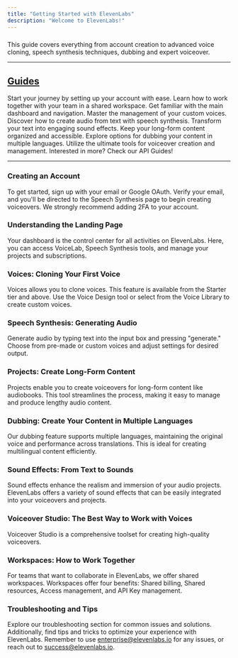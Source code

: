 ```yaml
---
title: "Getting Started with ElevenLabs"
description: "Welcome to ElevenLabs!"
---
```


###
This guide covers everything from account creation to advanced voice cloning, speech synthesis techniques, dubbing and expert voiceover.

---


## [Guides](/guides)
<CardGroup cols={2}>
  <Card title="Creating an Account" icon="user-plus" href="/guides/creating-the-account">
    Start your journey by setting up your account with ease.
  </Card>
  <Card title="Workspace: Collaborating with your team" icon="users" href="/guides/workspace">
    Learn how to work together with your team in a shared workspace.
  </Card>
  <Card title="Understanding the Landing Page" icon="page" href="/guides/landing-page">
    Get familiar with the main dashboard and navigation.
  </Card>
  <Card title="Managing Your Voices" icon="microphone" href="/guides/voices">
    Master the management of your custom voices.
  </Card>
  <Card title="Speech Synthesis: Generating Audio" icon="volume-high" href="/guides/speech-synthesis">
    Discover how to create audio from text with speech synthesis.
  </Card>
  <Card title="Sound Effects: From Text to Sounds" icon="headphones" href="/guides/sound-effects">
    Transform your text into engaging sound effects.
  </Card>
  <Card title="Managing Long-Form Content" icon="podcast" href="/guides/projects">
    Keep your long-form content organized and accessible.
  </Card>
  <Card title="Dubbing: Multilingual Support" icon="language" href="/guides/dubbing">
    Explore options for dubbing your content in multiple languages.
  </Card>
  <Card title="Voiceover Studio: The Best Way to Work with Voices" icon="microphone-lines" href="/guides/voiceover-studio">
    Utilize the ultimate tools for voiceover creation and management.
  </Card>
  <Card title="API Guides" icon="code" href="/api-reference/getting-started">
    Interested in more? Check our API Guides!
  </Card>
</CardGroup>

---


### Creating an Account

To get started, sign up with your email or Google OAuth. Verify your email, and you'll be directed to the Speech Synthesis page to begin creating voiceovers. We strongly recommend adding 2FA to your account.

### Understanding the Landing Page

Your dashboard is the control center for all activities on ElevenLabs. Here, you can access VoiceLab, Speech Synthesis tools, and manage your projects and subscriptions.

### Voices: Cloning Your First Voice

Voices allows you to clone voices. This feature is available from the Starter tier and above. Use the Voice Design tool or select from the Voice Library to create custom voices.

### Speech Synthesis: Generating Audio

Generate audio by typing text into the input box and pressing "generate." Choose from pre-made or custom voices and adjust settings for desired output.

### Projects: Create Long-Form Content

Projects enable you to create voiceovers for long-form content like audiobooks. This tool streamlines the process, making it easy to manage and produce lengthy audio content.

### Dubbing: Create Your Content in Multiple Languages

Our dubbing feature supports multiple languages, maintaining the original voice and performance across translations. This is ideal for creating multilingual content efficiently.

### Sound Effects: From Text to Sounds

Sound effects enhance the realism and immersion of your audio projects. ElevenLabs offers a variety of sound effects that can be easily integrated into your voiceovers and projects.

### Voiceover Studio: The Best Way to Work with Voices

Voiceover Studio is a comprehensive toolset for creating high-quality voiceovers.

### Workspaces: How to Work Together

For teams that want to collaborate in ElevenLabs, we offer shared workspaces. Workspaces offer four benefits: Shared billing, Shared resources, Access management, and API Key management.

### Troubleshooting and Tips

Explore our troubleshooting section for common issues and solutions. Additionally, find tips and tricks to optimize your experience with ElevenLabs. Remember to use enterprise@elevenlabs.io for any issues, or reach out to success@elevenlabs.io.